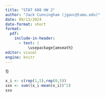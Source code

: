 ```yaml
---
title: "STAT 608 HW 2"
author: "Jack Cunningham (jgavc@tamu.edu)"
date: 09/13/2024
date-format: short
format:
  pdf:
    include-in-header:
      - text: |
          \usepackage{amsmath}
editor: visual
engine: knitr
---
```


1\)

```r
x_i <- c(rep(1,5),rep(0,5))
sxx <- sum((x_i-mean(x_i))^2)
sxx


```
